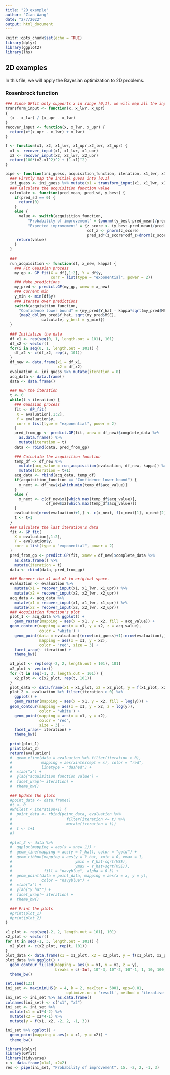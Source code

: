 ```yaml
---
title: "2D_example"
author: "Zian Wang"
date: "2/7/2022"
output: html_document
---
```


```r
knitr::opts_chunk$set(echo = TRUE)
library(dplyr)
library(ggplot2)
library(lhs)
```

## 2D examples  

In this file, we will apply the Bayesian optimization to 2D problems.  

### Rosenbrock function  



```r
### Since GPfit only supports x in range [0,1], we will map all the inputs into [0,1]
transform_input <- function(x, x_lwr, x_upr)
{
  (x - x_lwr) / (x_upr - x_lwr)
}
recover_input <- function(x, x_lwr, x_upr) {
  return(x*(x_upr - x_lwr) + x_lwr)
}

f <- function(x1, x2, x1_lwr, x1_upr,x2_lwr, x2_upr) {
  x1 <- recover_input(x1, x1_lwr, x1_upr)
  x2 <- recover_input(x2, x2_lwr, x2_upr)
  return(100*(x2-x1^2)^2 + (1-x1)^2)
}
```


```r
pipe <- function(ini_guess, acquisition_function, iteration, x1_lwr, x1_upr, x2_lwr, x2_upr, kappa = 2) {
  ### Firstly map the initial guess into [0,1]
  ini_guess <- ini_guess %>% mutate(x1 = transform_input(x1, x1_lwr, x1_upr)) %>% mutate(x2 = transform_input(x2, x2_lwr, x2_upr))
  ### Calculate the acquisition function value
  calculate <- function(pred_mean, pred_sd, y_best) {
    if(pred_sd == 0) {
      return(0)
    }
    else {
      value <- switch(acquisition_function,
          "Probability of improvement" = {pnorm((y_best-pred_mean)/pred_sd)},
          "Expected improvement" = {z_score <- (y_best-pred_mean)/pred_sd
                                    cdf_z <- pnorm(z_score)
                                    pred_sd*(z_score*cdf_z+dnorm(z_score))})
     return(value)
    }
  }
  
  ###
  run_acquisition <- function(df, x_new, kappa) {
    ### Fit Gaussian process
    my_gp <- GP_fit(X = df[,1:2], Y = df$y,
                    corr = list(type = "exponential", power = 2))
    ### Make predictions
    my_pred <- predict.GP(my_gp, xnew = x_new)
    ### Current min
    y_min <- min(df$y)
    ### Iterate over predictions
    switch(acquisition_function,
      "Confidence lower bound" = {my_pred$Y_hat - kappa*sqrt(my_pred$MSE)},
      {map2_dbl(my_pred$Y_hat, sqrt(my_pred$MSE),
                calculate, y_best = y_min)})
  }
  
  ### Initialize the data
  df_x1 <- rep(seq(0, 1, length.out = 101), 101)
  df_x2 <- vector()
  for(i in seq(0, 1, length.out = 101)) {
    df_x2 <- c(df_x2, rep(i, 101))
  }
  df_new <- data.frame(x1 = df_x1,
                       x2 = df_x2)
  evaluation <- ini_guess %>% mutate(iteration = 0)
  acq_data <- data.frame()
  data <- data.frame()
  
  ### Run the iteration
  t <- 0
  while(t < iteration) {
    ### Gaussian process
    fit <- GP_fit(
     X = evaluation[,1:2],
     Y = evaluation$y,
     corr = list(type = "exponential", power = 2)
    )
    pred_from_gp <- predict.GP(fit, xnew = df_new)$complete_data %>%
      as.data.frame() %>%
      mutate(iteration = t)
    data <- rbind(data, pred_from_gp)
    
    ### Calculate the acquisition function
    temp_df <- df_new %>%
      mutate(acq_value = run_acquisition(evaluation, df_new, kappa)) %>%
      mutate(iteration = t+1)
    acq_data <- rbind(acq_data, temp_df)
    if(acquisition_function == "Confidence lower bound") {
      x_next <- df_new$x[which.min(temp_df$acq_value)]
    }
    else {
      x_next <- c(df_new$x1[which.max(temp_df$acq_value)], 
                  df_new$x2[which.max(temp_df$acq_value)])
    }
    evaluation[nrow(evaluation)+1,] <- c(x_next, f(x_next[1], x_next[2], x1_lwr, x1_upr, x2_lwr, x2_upr), t+1)
    t <- t+1
  }
  ### Calculate the last iteration's data
  fit <- GP_fit(
    X = evaluation[,1:2],
    Y = evaluation$y,
    corr = list(type = "exponential", power = 2)
  )
  pred_from_gp <- predict.GP(fit, xnew = df_new)$complete_data %>%
    as.data.frame() %>%
    mutate(iteration = t)
  data <- rbind(data, pred_from_gp)
  
  ### Recover the x1 and x2 to original space.
  evaluation <- evaluation %>% 
    mutate(x1 = recover_input(x1, x1_lwr, x1_upr)) %>%
    mutate(x2 = recover_input(x2, x2_lwr, x2_upr))
  acq_data <- acq_data %>% 
    mutate(x1 = recover_input(x1, x1_lwr, x1_upr)) %>%
    mutate(x2 = recover_input(x2, x2_lwr, x2_upr))
  ### Acquisition function's plot
  plot_1 <- acq_data %>% ggplot() +
    geom_raster(mapping = aes(x = x1, y = x2, fill = acq_value)) +
  geom_contour(mapping = aes(x = x1, y = x2, z = acq_value),
               color = 'white') +
    geom_point(data = evaluation[(nrow(ini_guess)+1):nrow(evaluation),], 
               mapping = aes(x = x1, y = x2),
               color = "red", size = 3) +
    facet_wrap(~ iteration) +
    theme_bw()
  
  x1_plot <- rep(seq(-2, 2, length.out = 101), 101)
  x2_plot <- vector()
  for (t in seq(-1, 3, length.out = 101)) {
    x2_plot <- c(x2_plot, rep(t, 101))
  }
  plot_data <- data.frame(x1 = x1_plot, x2 = x2_plot, y = f(x1_plot, x2_plot, x1_lwr, x1_upr, x2_lwr, x2_upr))
  plot_2 <- evaluation %>% filter(iteration > 0) %>% 
    ggplot() +
    geom_raster(mapping = aes(x = x1, y = x2, fill = log(y))) +
  geom_contour(mapping = aes(x = x1, y = x2, z = log(y)),
               color = 'white') +
    geom_point(mapping = aes(x = x1, y = x2),
               color = "red",
               size = 3) +
    facet_wrap(~ iteration) +
    theme_bw()

  print(plot_1)
  print(plot_2)
  return(evaluation)
  #  geom_vline(data = evaluation %>% filter(iteration > 0), 
  #             mapping = aes(xintercept = x), color = "red",
  #             linetype = "dashed") +
  #  xlab("x") +
  #  ylab("acquisition function value") +
  #  facet_wrap(~ iteration) +
  #  theme_bw()
  
  ### Update the plots
  #point_data <- data.frame()
  #t <- 0
  #while(t < iteration+1) {
  #  point_data <- rbind(point_data, evaluation %>% 
  #                        filter(iteration <= t) %>%
  #                        mutate(iteration = t))
  #  t <- t+1
  #}
  
  #plot_2 <- data %>%
  #  ggplot(mapping = aes(x = xnew.1)) +
  #  geom_line(mapping = aes(y = Y_hat), color = "gold") +
  #  geom_ribbon(mapping = aes(y = Y_hat, xmin = 0, xmax = 1, 
  #                            ymin = Y_hat-sqrt(MSE), 
  #                            ymax = Y_hat+sqrt(MSE)), 
  #              fill = "navyblue", alpha = 0.3) +
  #  geom_point(data = point_data, mapping = aes(x = x, y = y),
  #             color = "navyblue") +
  #  xlab("x") +
  #  ylab("y hat") +
  #  facet_wrap(~ iteration) +
  #  theme_bw()
  
  ### Print the plots
  #print(plot_1)
  #print(plot_2)
}
```


```r
x1_plot <- rep(seq(-2, 2, length.out = 101), 101)
x2_plot <- vector()
for (t in seq(-1, 3, length.out = 101)) {
  x2_plot <- c(x2_plot, rep(t, 101))
}
plot_data <- data.frame(x1 = x1_plot, x2 = x2_plot, y = f(x1_plot, x2_plot, -2, 2, -1, 3))
plot_data %>% ggplot() +
  geom_contour_filled(mapping = aes(x = x1, y = x2, z = y), 
                      breaks = c(-Inf, 10^-3, 10^-2, 10^-1, 1, 10, 100, 1000, Inf)) +
  theme_bw()
```


```r
set.seed(123)
ini_set <- maximinLHS(n = 4, k = 2, maxIter = 5001, eps=0.01,
                           optimize.on = 'result', method = 'iterative')
ini_set <- ini_set %>% as.data.frame()
colnames(ini_set) <- c("x1", "x2")
ini_set <- ini_set %>% 
  mutate(x1 = x1*4-2) %>% 
  mutate(x2 = x2*4-1) %>% 
  mutate(y = f(x1, x2, -2, 2, -1, 3))

ini_set %>% ggplot() +
  geom_point(mapping = aes(x = x1, y = x2)) +
  theme_bw()
```


```r
library(dplyr)
library(GPfit)
library(tidyverse)
x <- data.frame(x1=1, x2=2)
res <- pipe(ini_set, "Probability of improvement", 15, -2, 2, -1, 3)
```






